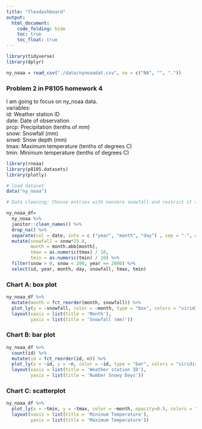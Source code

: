 ```yaml
---
title: "flexdashboard"
output: 
  html_document:
    code_folding: hide
    toc: true
    toc_float: true
---
```

```r
library(tidyverse)
library(dplyr)

ny_noaa = read_csv("./data/nynoaadat.csv", na = c("NA", "", "."))

```
### Problem 2 in P8105 homework 4

I am going to focus on ny_noaa data. <br>
variables: <br>
id: Weather station ID <br>
date: Date of observation <br>
prcp: Precipitation (tenths of mm) <br>
snow: Snowfall (mm) <br>
snwd: Snow depth (mm) <br>
tmax: Maximum temperature (tenths of degrees C) <br>
tmin: Minimum temperature (tenths of degrees C) <br>

```r
library(rnoaa)
library(p8105.datasets)
library(plotly)

# load dataset
data("ny_noaa")
```

```r
# Data cleaning: Choose entries with nonzero snowfall and restrict it to a maximum of 200 inches of snowfall.

ny_noaa_df= 
  ny_noaa %>%
  janitor::clean_names() %>%
  drop_na() %>%
  separate(col = date, into = c ("year", "month", "day") , sep = "-", convert = TRUE) %>%
  mutate(snowfall = snow*25.4,
         month = month.abb[month],
         tmax = as.numeric(tmax) / 10,
         tmin = as.numeric(tmin) / 10) %>%
  filter(snow > 0, snow < 200, year == 2000) %>%
  select(id, year, month, day, snowfall, tmax, tmin)
```

### Chart A: box plot
```r
ny_noaa_df %>% 
  mutate(month = fct_reorder(month, snowfall)) %>% 
  plot_ly(y = ~snowfall, color = ~month, type = "box", colors = "viridis") %>%
  layout(xaxis = list(title = 'Month'),
         yaxis = list(title = 'Snowfall (mm)'))
```
### Chart B: bar plot
```r
ny_noaa_df %>% 
  count(id) %>% 
  mutate(id = fct_reorder(id, n)) %>% 
  plot_ly(x = ~id, y = ~n, color = ~id, type = "bar", colors = "viridis") %>%
  layout(xaxis = list(title = 'Weather station ID'),
         yaxis = list(title = 'Number Snowy Days'))
```

### Chart C: scatterplot
```r
ny_noaa_df %>%
  plot_ly(x = ~tmin, y = ~tmax, color = ~month, opacity=0.5, colors = "viridis") %>%
  layout(xaxis = list(title = 'Mininum Temperature'),
         yaxis = list(title = 'Maximum Temperature'))
```

